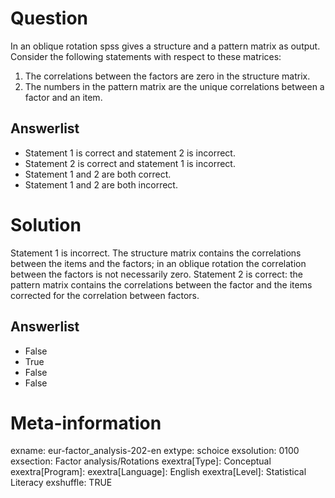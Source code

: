 Question
========
In an oblique rotation spss gives a structure and a pattern matrix as output. Consider the following statements with respect to these matrices:

1. The correlations between the factors are zero in the structure matrix.
2. The numbers in the pattern matrix are the unique correlations between a factor and an item.

Answerlist
----------
* Statement 1 is correct and statement 2 is incorrect.
* Statement 2 is correct and statement 1 is incorrect.
* Statement 1 and 2 are both correct.
* Statement 1 and 2 are both incorrect.


Solution
========
Statement 1 is incorrect. The structure matrix contains the correlations between the items and the factors; in an oblique rotation the correlation between the factors is not necessarily zero. Statement 2 is correct: the pattern matrix contains the correlations between the factor and the items corrected for the correlation between factors.

Answerlist
----------
* False
* True
* False
* False


Meta-information
================
exname: eur-factor_analysis-202-en
extype: schoice
exsolution: 0100
exsection: Factor analysis/Rotations
exextra[Type]: Conceptual
exextra[Program]: 
exextra[Language]: English
exextra[Level]: Statistical Literacy
exshuffle: TRUE
